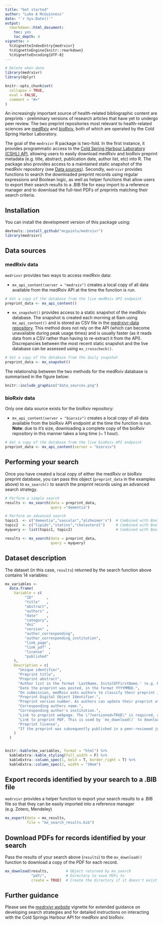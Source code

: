 ```yaml
---
title: "Get started"
author: "Luke A McGuinness"
date: "`r Sys.Date()`"
output:
  rmarkdown::html_document:
    toc: yes
    toc_depth: 4
vignette: >
  %\VignetteIndexEntry{medrxivr}
  %\VignetteEngine{knitr::rmarkdown}
  %\VignetteEncoding{UTF-8}
---
```


```r
# Delete when done
library(medrxivr)
library(dplyr)

knitr::opts_chunk$set(
  collapse = TRUE,
  eval = FALSE,
  comment = "#>"
)

```

An increasingly important source of health-related bibliographic content are preprints - preliminary versions of research articles that have yet to undergo peer review. The two preprint repositories most relevant to health-related sciences are [medRxiv](https://www.medrxiv.org/) and [bioRxiv](https://www.biorxiv.org/), both of which are operated by the Cold Spring Harbor Laboratory.

The goal of the `medrxivr` R package is two-fold. In the first instance, it provides programmatic access to the [Cold Spring Harbour Laboratory (CSHL) API](https://api.biorxiv.org/), allowing users to easily download medRxiv and bioRxiv preprint metadata (e.g. title, abstract, publication date, author list, etc) into R. The package also provides access to a maintained static snapshot of the medRxiv repository (see [Data sources](#medrxiv-data)). Secondly, `medrxivr` provides functions to search the downloaded preprint records using regular expressions and Boolean logic, as well as helper functions that allow users to export their search results to a .BIB file for easy import to a reference manager and to download the full-text PDFs of preprints matching their search criteria.

## Installation

You can install the development version of this package using:

``` r
devtools::install_github("mcguinlu/medrxivr")
library(medrxivr)
```

## Data sources

### medRxiv data

`medrixvr` provides two ways to access medRxiv data:  

  - `mx_api_content(server = "medrxiv")` creates a local copy of all data available from the medRxiv API at the time the function is run.
  
``` r
# Get a copy of the database from the live medRxiv API endpoint
preprint_data <- mx_api_content()  
```
  
  - `mx_snapshot()` provides access to a static snapshot of the medRxiv database. The snapshot is created each morning at 6am using `mx_api_content()` and is stored as CSV file in the [medrxivr-data repository](https://github.com/mcguinlu/medrxivr-data). This method does not rely on the API (which can become unavailable during peak usage times) and is usually faster (as it reads data from a CSV rather than having to re-extract it from the API). Discrepancies between the most recent static snapshot and the live database can be assessed using `mx_crosscheck()`.
  
``` r
# Get a copy of the database from the daily snapshot
preprint_data <- mx_snapshot()  
```
  
The relationship between the two methods for the medRxiv database is summarised in the figure below:
  
``` r

knitr::include_graphics("data_sources.png")
```
  
### bioRxiv data

Only one data source exists for the bioRxiv repository: 

  - `mx_api_content(server = "biorxiv")` creates a local copy of all data available from the bioRxiv API endpoint at the time the function is run. __Note__: due to it's size, downloading a complete copy of the bioRxiv repository in this manner takes a long time (~ 1 hour). 

``` r
# Get a copy of the database from the live bioRxiv API endpoint
preprint_data <- mx_api_content(server = "biorxiv")
```

## Performing your search

Once you have created a local copy of either the medRxiv or bioRxiv preprint database, you can pass this object (`preprint_data` in the examples above) to `mx_search()` to search the preprint records using an advanced search strategy.

``` r

# Perform a simple search
results <- mx_search(data = preprint_data,
                     query ="dementia")

# Perform an advanced search
topic1  <- c("dementia","vascular","alzheimer's")  # Combined with Boolean OR
topic2  <- c("lipids","statins","cholesterol")     # Combined with Boolean OR
myquery <- list(topic1, topic2)                    # Combined with Boolean AND

results <- mx_search(data = preprint_data,
                     query = myquery)

```

## Dataset description

The dataset (in this case, `results`) returned by the search function above contains 14 variables: 

```r

mx_variables <-
  data.frame(
    Variable = c(
         "ID"      ,
         "title"   ,
         "abstract",
         "authors" ,
         "date"    ,
         "category",
         "doi"     ,
         "version" ,
         "author_corresponding",
         "author_corresponding_institution",
         "link_page",
         "link_pdf" ,
         "license"  ,
         "published"
    ),
    Description = c(
      "Unique identifier",
      "Preprint title",
      "Preprint abstract",
      "Author list in the format 'LastName, InitalOfFirstName.' (e.g. McGuinness, L.). Authors are seperated by a semi-colon.",
      "Date the preprint was posted, in the format YYYYMMDD.",
      "On submission, medRxiv asks authors to classify their preprint into one of a set number of subject categories.",
      "Preprint Digital Object Identifier.",
      "Preprint version number. As authors can update their preprint at any time, this indicates which version of a given preprint the record refers to.", 
      "Corresponding authors name.",
      "Corresponding author's institution.",
      "Link to preprint webpage. The \"?versioned=TRUE\" is required, as otherwise, the URL will resolve to the most recent version of the article (assuming there is >1 version available).",
      "Link to preprint PDF. This is used by `mx_download()` to download a copy of the PDF for that preprint.",
      "Preprint license",
      "If the preprint was subsequently published in a peer-reviewed journal, this variable contains the DOI of the published version."
    )
  )


knitr::kable(mx_variables, format = "html") %>%
  kableExtra::kable_styling(full_width = F) %>%
  kableExtra::column_spec(1, bold = T, border_right = T) %>%
  kableExtra::column_spec(2, width = "30em")
```

## Export records identified by your search to a .BIB file

`medrxivr` provides a helper function to export your search results to a .BIB file so that they can be easily imported into a reference manager (e.g. Zotero, Mendeley)

```r

mx_export(data = mx_results,
          file = "mx_search_results.bib")

```

## Download PDFs for records identified by your search

Pass the results of your search above (`results`) to the `mx_download()` function to download a copy of the PDF for each record. 

```r

mx_download(results,        # Object returned by mx_search
            "pdf/",         # Directory to save PDFs to 
            create = TRUE)  # Create the directory if it doesn't exist

```


## Further guidance

Please see the *[medrxivr website](https://mcguinlu.github.io/medrxivr/index.html)* vignette for extended guidance on developing search strategies and for detailed instructions on interacting with the Cold Springs Harbour API for medRxiv and bioRxiv.
